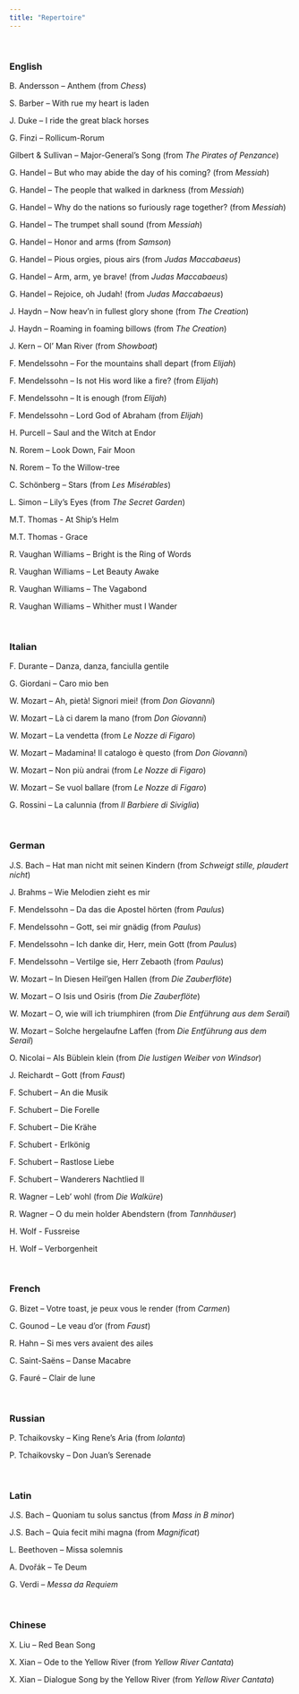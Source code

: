 ```yaml
---
title: "Repertoire"
---
```


<br>

### English
B. Andersson – Anthem (from *Chess*)

S. Barber – With rue my heart is laden

J. Duke – I ride the great black horses

G. Finzi – Rollicum-Rorum

Gilbert & Sullivan – Major-General’s Song (from *The Pirates of Penzance*)

G. Handel – But who may abide the day of his coming? (from *Messiah*)

G. Handel – The people that walked in darkness (from *Messiah*)

G. Handel – Why do the nations so furiously rage together? (from *Messiah*)

G. Handel – The trumpet shall sound (from *Messiah*)

G. Handel – Honor and arms (from *Samson*)

G. Handel – Pious orgies, pious airs (from *Judas Maccabaeus*)

G. Handel – Arm, arm, ye brave! (from *Judas Maccabaeus*)

G. Handel – Rejoice, oh Judah! (from *Judas Maccabaeus*)

J. Haydn – Now heav’n in fullest glory shone (from *The Creation*)

J. Haydn – Roaming in foaming billows (from *The Creation*)

J. Kern – Ol’ Man River (from *Showboat*)

F. Mendelssohn – For the mountains shall depart (from *Elijah*)

F. Mendelssohn – Is not His word like a fire? (from *Elijah*)

F. Mendelssohn – It is enough (from *Elijah*)

F. Mendelssohn – Lord God of Abraham (from *Elijah*)

H. Purcell – Saul and the Witch at Endor

N. Rorem – Look Down, Fair Moon

N. Rorem – To the Willow-tree

C. Schönberg – Stars (from *Les Misérables*)

L. Simon – Lily’s Eyes (from *The Secret Garden*)

M.T. Thomas - At Ship's Helm

M.T. Thomas - Grace

R. Vaughan Williams – Bright is the Ring of Words

R. Vaughan Williams – Let Beauty Awake

R. Vaughan Williams – The Vagabond

R. Vaughan Williams – Whither must I Wander

<br>


### Italian
F. Durante – Danza, danza, fanciulla gentile

G. Giordani – Caro mio ben

W. Mozart – Ah, pietà! Signori miei! (from *Don Giovanni*)

W. Mozart – Là ci darem la mano (from *Don Giovanni*)

W. Mozart – La vendetta (from *Le Nozze di Figaro*)

W. Mozart – Madamina! Il catalogo ѐ questo (from *Don Giovanni*)

W. Mozart – Non più andrai (from *Le Nozze di Figaro*)

W. Mozart – Se vuol ballare (from *Le Nozze di Figaro*)

G. Rossini – La calunnia (from *Il Barbiere di Siviglia*)

<br>


### German
J.S. Bach – Hat man nicht mit seinen Kindern (from *Schweigt stille, plaudert nicht*)

J. Brahms – Wie Melodien zieht es mir

F. Mendelssohn – Da das die Apostel hörten (from *Paulus*)

F. Mendelssohn – Gott, sei mir gnädig (from *Paulus*)

F. Mendelssohn – Ich danke dir, Herr, mein Gott (from *Paulus*)

F. Mendelssohn – Vertilge sie, Herr Zebaoth (from *Paulus*)

W. Mozart – In Diesen Heil’gen Hallen (from *Die Zauberflöte*)

W. Mozart – O Isis und Osiris (from *Die Zauberflöte*)

W. Mozart – O, wie will ich triumphiren (from *Die Entführung aus dem Serail*)

W. Mozart – Solche hergelaufne Laffen (from *Die Entführung aus dem Serail*)

O. Nicolai – Als Büblein klein (from *Die lustigen Weiber von Windsor*)

J. Reichardt – Gott (from *Faust*)

F. Schubert – An die Musik

F. Schubert – Die Forelle

F. Schubert – Die Krähe

F. Schubert - Erlkönig

F. Schubert – Rastlose Liebe

F. Schubert – Wanderers Nachtlied II

R. Wagner – Leb’ wohl (from *Die Walküre*)

R. Wagner – O du mein holder Abendstern (from *Tannhäuser*)

H. Wolf - Fussreise

H. Wolf – Verborgenheit

<br>


### French
G. Bizet – Votre toast, je peux vous le render (from *Carmen*)

C. Gounod – Le veau d’or (from *Faust*)

R. Hahn – Si mes vers avaient des ailes

C. Saint-Saëns – Danse Macabre

G. Fauré – Clair de lune

<br>


### Russian
P. Tchaikovsky – King Rene’s Aria (from *Iolanta*)

P. Tchaikovsky – Don Juan’s Serenade

<br>


### Latin
J.S. Bach – Quoniam tu solus sanctus (from *Mass in B minor*)

J.S. Bach – Quia fecit mihi magna (from *Magnificat*)

L. Beethoven – Missa solemnis

A. Dvořák – Te Deum

G. Verdi – *Messa da Requiem*

<br>


### Chinese
X. Liu – Red Bean Song

X. Xian – Ode to the Yellow River (from *Yellow River Cantata*)

X. Xian – Dialogue Song by the Yellow River (from *Yellow River Cantata*)